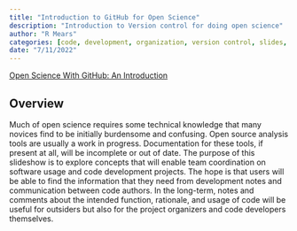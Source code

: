 ```yaml
---
title: "Introduction to GitHub for Open Science"
description: "Introduction to Version control for doing open science"
author: "R Mears"
categories: [code, development, organization, version control, slides, tutorial]
date: "7/11/2022"
---
```


[Open Science With GitHub: An Introduction](https://csea-lab.github.io/github-collaboration-slides/git-collab-slides.html#/title-slide)

## Overview
Much of open science requires some technical knowledge that many novices find to be initially burdensome and confusing. Open source analysis tools are usually a work in progress.  Documentation for these tools, if present at all, will be incomplete or out of date. The purpose of this slideshow is to explore concepts that will enable team coordination on software usage and code development projects. The hope is that users will be able to find the information that they need from development notes and communication between code authors. In the long-term, notes and comments about the intended function, rationale, and usage of code will be useful for outsiders but also for the project organizers and code developers themselves. 

